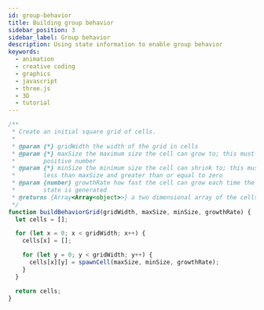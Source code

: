 ```yaml
---
id: group-behavior
title: Building group behavior
sidebar_position: 3
sidebar_label: Group behavior
description: Using state information to enable group behavior
keywords:
  - animation
  - creative coding
  - graphics
  - javascript
  - three.js
  - 3D
  - tutorial
---
```


```javascript
/**
 * Create an initial square grid of cells.
 *
 * @param {*} gridWidth the width of the grid in cells
 * @param {*} maxSize the maximum size the cell can grow to; this must be a
 *        positive number
 * @param {*} minSize the minimum size the cell can shrink to; this must be
 *        less than maxSize and greater than or equal to zero
 * @param {number} growthRate how fast the cell can grow each time the next cell
 *        state is generated
 * @returns {Array<Array<object>>} a two dimensional array of the cells
 */
function buildBehaviorGrid(gridWidth, maxSize, minSize, growthRate) {
  let cells = [];

  for (let x = 0; x < gridWidth; x++) {
    cells[x] = [];

    for (let y = 0; y < gridWidth; y++) {
      cells[x][y] = spawnCell(maxSize, minSize, growthRate);
    }
  }

  return cells;
}
```

